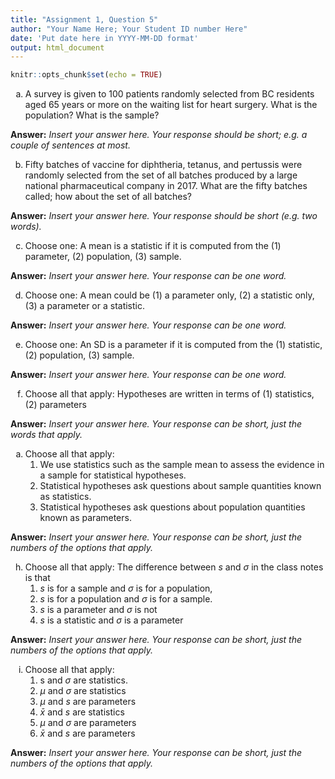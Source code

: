 ```yaml
---
title: "Assignment 1, Question 5"
author: "Your Name Here; Your Student ID number Here"
date: 'Put date here in YYYY-MM-DD format'
output: html_document
---
```


```r
knitr::opts_chunk$set(echo = TRUE)
```

a. A survey is given to 100 patients randomly selected from 
BC residents aged 65 years or more on the waiting list for heart surgery. What is the population? What is the sample?

**Answer:**
*Insert your answer here. Your response should be short; e.g. a couple of sentences at most. *

b. Fifty batches of vaccine for diphtheria, tetanus, and pertussis were randomly selected from the set of all batches produced by a large national pharmaceutical company in 2017. What are the fifty batches called; how about the set of all batches? 

**Answer:**  *Insert your answer here. Your response should be short (e.g. two words).*

c. Choose one: A mean is a statistic if it is computed from the (1) parameter, (2) population, (3) sample.

**Answer:** *Insert your answer here. Your response can be one word.*

d. Choose one: A mean could be (1) a parameter only, (2) a statistic only, (3) a parameter or a statistic.

**Answer:** *Insert your answer here. Your response can be one word.*

e. Choose one: An SD is a parameter if it is computed from the (1) statistic, (2) population, (3) sample.

**Answer:** *Insert your answer here. Your response can be one word.*

f. Choose all that apply: Hypotheses are written in terms of (1) statistics, (2) parameters 

**Answer:** *Insert your answer here. Your response can be short, just the words that apply.*
 
(a) Choose all that apply: 
    1. We use statistics such as the sample mean to assess the evidence in a sample for statistical hypotheses.
    2. Statistical hypotheses ask questions about sample quantities known as statistics.
    3. Statistical hypotheses ask questions about population quantities known as parameters.

**Answer:** *Insert your answer here. Your response can be short, just the numbers of the options that apply.*  
    
h. Choose all that apply: The difference between $s$ and $\sigma$ in the class notes is that
    1. $s$ is for a sample and $\sigma$ is for a population, 
    2. $s$ is for a population and $\sigma$ is for a sample.
    3. $s$ is a parameter and $\sigma$ is not
    4. $s$ is a statistic and $\sigma$ is a parameter

**Answer:** *Insert your answer here. Your response can be short, just the numbers of the options that apply.*  
    
i. Choose all that apply: 
    1. s and $\sigma$ are statistics.
    2. $\mu$ and $\sigma$ are statistics
    3. $\mu$ and $s$ are parameters
    4. $\bar{x}$ and $s$ are statistics
    5. $\mu$ and $\sigma$ are parameters
    6. $\bar{x}$ and $s$ are parameters
    
**Answer:** *Insert your answer here. Your response can be short, just the numbers of the options that apply.*  
    
